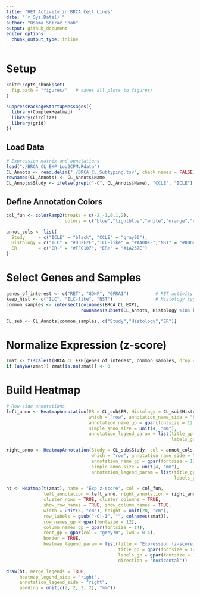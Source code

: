 ```yaml
---
title: "RET Activity in BRCA Cell Lines"
date: "`r Sys.Date()`"
author: "Osama Shiraz Shah"
output: github_document
editor_options: 
  chunk_output_type: inline
---
```



# Setup
```r
knitr::opts_chunk$set(
  fig.path = "figures/"   # saves all plots to figures/
)
```

```r
suppressPackageStartupMessages({
  library(ComplexHeatmap)
  library(circlize)
  library(grid)
})
```

## Load Data
```r
# Expression matrix and annotations
load("./BRCA_CL_EXP_Log2CPM.Rdata")                    
CL_Annots <- read.delim("./BRCA_CL_Subtyping.tsv", check.names = FALSE)
rownames(CL_Annots) <- CL_Annots$Name
CL_Annots$Study <- ifelse(grepl("-C", CL_Annots$Name), "CCLE", "ICLE")
```


## Define Annotation Colors
```r

col_fun <- colorRamp2(breaks = c(-2,-1,0,1,2),
                      colors = c("blue","lightblue","white","orange","red"))

annot_cols <- list(
  Study     = c("ICLE" = "black", "CCLE" = "gray90"),
  Histology = c("ILC" = "#D32F2F","ILC-like" = "#AA00FF","NST" = "#0066ff"),
  ER        = c("ER-" = "#FFC107", "ER+" = "#1A237E")
)

```


# Select Genes and Samples
```r

genes_of_interest <- c("RET", "GDNF", "GFRA1")          # RET activity genes
keep_hist <- c("ILC", "ILC-like", "NST")                # Histology types to keep
common_samples <- intersect(colnames(BRCA_CL_EXP),
                            rownames(subset(CL_Annots, Histology %in% keep_hist)))

CL_sub <- CL_Annots[common_samples, c("Study","Histology","ER")]

```

# Normalize Expression (z-score)
```r
zmat <- t(scale(t(BRCA_CL_EXP[genes_of_interest, common_samples, drop = FALSE])))
if (anyNA(zmat)) zmat[is.na(zmat)] <- 0
```


# Build Heatmap
```r
# Row-side annotations
left_anno <- HeatmapAnnotation(ER = CL_sub$ER, Histology = CL_sub$Histology, col = annot_cols, 
                               which = "row", annotation_name_side = "bottom", border = TRUE,
                               annotation_name_gp = gpar(fontsize = 12, fontface = "bold"),
                               simple_anno_size = unit(4, "mm"),
                               annotation_legend_param = list(title_gp = gpar(fontsize = 12, fontface = "bold"),
                                                              labels_gp = gpar(fontsize = 12), direction = "horizontal"))

right_anno <- HeatmapAnnotation(Study = CL_sub$Study, col = annot_cols,
                                which = "row", annotation_name_side = "bottom", border = TRUE,
                                annotation_name_gp = gpar(fontsize = 12, fontface = "bold"),
                                simple_anno_size = unit(4, "mm"),
                                annotation_legend_param = list(title_gp = gpar(fontsize = 12, fontface = "bold"),
                                                               labels_gp = gpar(fontsize = 12), direction = "horizontal"))

ht <- Heatmap(t(zmat), name = "Exp z-score", col = col_fun,
              left_annotation = left_anno, right_annotation = right_anno,
              cluster_rows = TRUE, cluster_columns = TRUE,
              show_row_names = TRUE, show_column_names = TRUE,
              width = unit(5, "cm"), height = unit(20, "cm"),
              row_labels = gsub("-C|-I", "", colnames(zmat)),
              row_names_gp = gpar(fontsize = 12),
              column_names_gp = gpar(fontsize = 14),
              rect_gp = gpar(col = "grey70", lwd = 0.4),
              border = TRUE,
              heatmap_legend_param = list(title = "Expression (z-score)",
                                          title_gp = gpar(fontsize = 12, fontface = "bold"),
                                          labels_gp = gpar(fontsize = 12),
                                          direction = "horizontal"))
```


```r
draw(ht, merge_legends = TRUE,
     heatmap_legend_side = "right",
     annotation_legend_side = "right",
     padding = unit(c(2, 2, 2, 2), "mm"))
```



